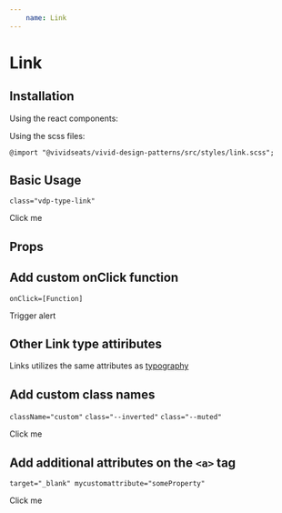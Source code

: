 ```yaml
---
    name: Link
---
```



# Link
## Installation
Using the react components:


Using the scss files:

    @import "@vividseats/vivid-design-patterns/src/styles/link.scss";

## Basic Usage
`class="vdp-type-link"`
<Playground>
  <Link href="https://www.youtube.com/watch?v=dQw4w9WgXcQ">Click me</Link>
</Playground>

## Props
<PropsTable of={Link}/>

## Add custom onClick function
`onClick=[Function]`
<Playground>
  <Link href="https://www.youtube.com/watch?v=dQw4w9WgXcQ" onClick={function(e) { e.preventDefault(); alert('Helloooo'); }}>Trigger alert</Link>
</Playground>


## Other Link type attiributes
Links utilizes the same attributes as [typography](/docs-typography-typography)


## Add custom class names
`className="custom"` `class="--inverted"` `class="--muted"`
<Playground>
  <Link href="https://www.youtube.com/watch?v=dQw4w9WgXcQ" className="custom">Click me</Link>
</Playground>

## Add additional attributes on the `<a>` tag
`target="_blank" mycustomattribute="someProperty"`
<Playground>
  <Link href="https://www.youtube.com/watch?v=dQw4w9WgXcQ" target="_blank" myCustomAttribute="someProperty">Click me</Link>
</Playground>

